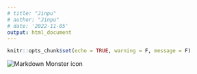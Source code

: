 ```yaml
---
# title: "Jinpu"
# author: "Jinpu"
# date: '2022-11-05'
output: html_document
---
```


```r
knitr::opts_chunk$set(echo = TRUE, warning = F, message = F)

```

<img src="images/cover_with_blank.png"
     alt="Markdown Monster icon"
     style="float: left; margin-right: 10px;" />






